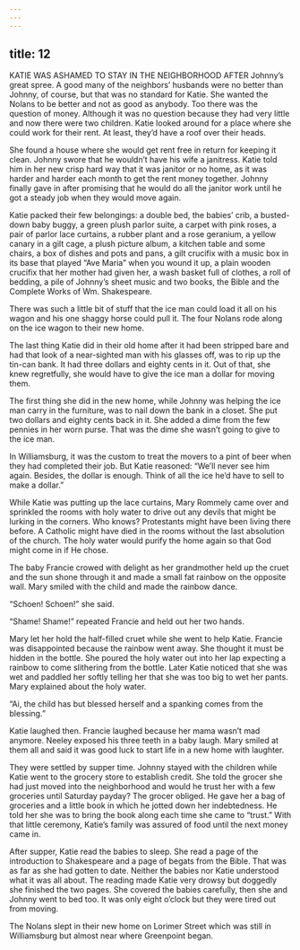 ```yaml
---
---
---
```

title: 12
---






KATIE WAS ASHAMED TO STAY IN THE NEIGHBORHOOD AFTER Johnny’s great spree. A good many of the neighbors’ husbands were no better than Johnny, of course, but that was no standard for Katie. She wanted the Nolans to be better and not as good as anybody. Too there was the question of money. Although it was no question because they had very little and now there were two children. Katie looked around for a place where she could work for their rent. At least, they’d have a roof over their heads.

She found a house where she would get rent free in return for keeping it clean. Johnny swore that he wouldn’t have his wife a janitress. Katie told him in her new crisp hard way that it was janitor or no home, as it was harder and harder each month to get the rent money together. Johnny finally gave in after promising that he would do all the janitor work until he got a steady job when they would move again.

Katie packed their few belongings: a double bed, the babies’ crib, a busted-down baby buggy, a green plush parlor suite, a carpet with pink roses, a pair of parlor lace curtains, a rubber plant and a rose geranium, a yellow canary in a gilt cage, a plush picture album, a kitchen table and some chairs, a box of dishes and pots and pans, a gilt crucifix with a music box in its base that played “Ave Maria” when you wound it up, a plain wooden crucifix that her mother had given her, a wash basket full of clothes, a roll of bedding, a pile of Johnny’s sheet music and two books, the Bible and the Complete Works of Wm. Shakespeare.

There was such a little bit of stuff that the ice man could load it all on his wagon and his one shaggy horse could pull it. The four Nolans rode along on the ice wagon to their new home.

The last thing Katie did in their old home after it had been stripped bare and had that look of a near-sighted man with his glasses off, was to rip up the tin-can bank. It had three dollars and eighty cents in it. Out of that, she knew regretfully, she would have to give the ice man a dollar for moving them.

The first thing she did in the new home, while Johnny was helping the ice man carry in the furniture, was to nail down the bank in a closet. She put two dollars and eighty cents back in it. She added a dime from the few pennies in her worn purse. That was the dime she wasn’t going to give to the ice man.

In Williamsburg, it was the custom to treat the movers to a pint of beer when they had completed their job. But Katie reasoned: “We’ll never see him again. Besides, the dollar is enough. Think of all the ice he’d have to sell to make a dollar.”

While Katie was putting up the lace curtains, Mary Rommely came over and sprinkled the rooms with holy water to drive out any devils that might be lurking in the corners. Who knows? Protestants might have been living there before. A Catholic might have died in the rooms without the last absolution of the church. The holy water would purify the home again so that God might come in if He chose.

The baby Francie crowed with delight as her grandmother held up the cruet and the sun shone through it and made a small fat rainbow on the opposite wall. Mary smiled with the child and made the rainbow dance.

“Schoen! Schoen!” she said.

“Shame! Shame!” repeated Francie and held out her two hands.

Mary let her hold the half-filled cruet while she went to help Katie. Francie was disappointed because the rainbow went away. She thought it must be hidden in the bottle. She poured the holy water out into her lap expecting a rainbow to come slithering from the bottle. Later Katie noticed that she was wet and paddled her softly telling her that she was too big to wet her pants. Mary explained about the holy water.

“Ai, the child has but blessed herself and a spanking comes from the blessing.”

Katie laughed then. Francie laughed because her mama wasn’t mad anymore. Neeley exposed his three teeth in a baby laugh. Mary smiled at them all and said it was good luck to start life in a new home with laughter.

They were settled by supper time. Johnny stayed with the children while Katie went to the grocery store to establish credit. She told the grocer she had just moved into the neighborhood and would he trust her with a few groceries until Saturday payday? The grocer obliged. He gave her a bag of groceries and a little book in which he jotted down her indebtedness. He told her she was to bring the book along each time she came to “trust.” With that little ceremony, Katie’s family was assured of food until the next money came in.

After supper, Katie read the babies to sleep. She read a page of the introduction to Shakespeare and a page of begats from the Bible. That was as far as she had gotten to date. Neither the babies nor Katie understood what it was all about. The reading made Katie very drowsy but doggedly she finished the two pages. She covered the babies carefully, then she and Johnny went to bed too. It was only eight o’clock but they were tired out from moving.

The Nolans slept in their new home on Lorimer Street which was still in Williamsburg but almost near where Greenpoint began.